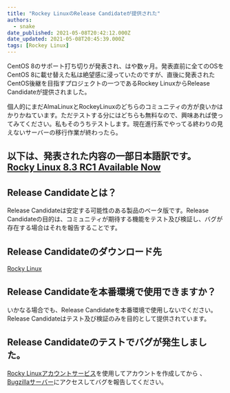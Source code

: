 ```yaml
---
title: "Rockey LinuxのRelease Candidateが提供された"
authors:
  - snake
date_published: 2021-05-08T20:42:12.000Z
date_updated: 2021-05-08T20:45:39.000Z
tags: [Rockey Linux]
---
```


CentOS 8のサポート打ち切りが発表され、はや数ヶ月。発表直前に全てのOSをCentOS 8に載せ替えた私は絶望感に浸っていたのですが、直後に発表されたCentOS後継を目指すプロジェクトの一つであるRockey LinuxからRelease Candidateが提供されました。

個人的にまだAlmaLinuxとRockeyLinuxのどちらのコミュニティの方が良いかはかりかねています。ただテストする分にはどちらも無料なので、興味あれば使ってみてください。私もそのうちテストします。現在進行系でやってる終わりの見えないサーバーの移行作業が終わったら。

以下は、発表された内容の一部日本語訳です。
[Rocky Linux 8.3 RC1 Available Now](https://forums.rockylinux.org/t/rocky-linux-8-3-rc1-available-now/2393)
---

## Release Candidateとは？

Release Candidateは安定する可能性のある製品のベータ版です。Release Candidateの目的は、コミュニティが期待する機能をテスト及び検証し、バグが存在する場合はそれを報告することです。

## Release Candidateのダウンロード先
[Rocky Linux](https://rockylinux.org/download)
## Release Candidateを本番環境で使用できますか？

いかなる場合でも、Release Candidateを本番環境で使用しないでください。Release Candidateはテスト及び検証のみを目的として提供されています。

## Release Candidateのテストでバグが発生しました。

[Rocky Linuxアカウントサービス](https://accounts.rockylinux.org/)を使用してアカウントを作成してから 、[Bugzillaサーバー](https://bugs.rockylinux.org/)にアクセスしてバグを報告してください。
